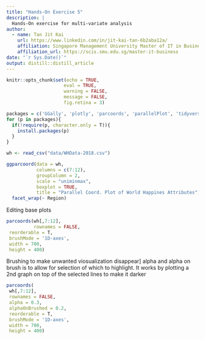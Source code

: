 ```yaml
---
title: "Hands-On Exercise 5"
description: |
  Hands-On exercise for multi-variate analysis
author:
  - name: Tan Jit Kai
    url: https://www.linkedin.com/in/jit-kai-tan-6b2aba12a/
    affiliation: Singapore Management University Master of IT in Business
    affiliation_url: https://scis.smu.edu.sg/master-it-business
date: "`r Sys.Date()`"
output: distill::distill_article
---
```


```r
knitr::opts_chunk$set(echo = TRUE,
                     eval = TRUE,
                     warning = FALSE,
                     message = FALSE,
                     fig.retina = 3)
```

```r
packages = c('GGally', 'plotly', 'parcoords', 'parallelPlot', 'tidyverse')
for (p in packages){
  if(!require(p, character.only = T)){
    install.packages(p)
  }
}
```

```r
wh <- read_csv("data/WHData-2018.csv")
```

```r
ggparcoord(data = wh, 
           columns = c(7:12), 
           groupColumn = 2,
           scale = "uniminmax", 
           boxplot = TRUE, 
           title = "Parallel Coord. Plot of World Happines Attributes") +
  facet_wrap(~ Region)
```





Editing base plots
```r
parcoords(wh[,7:12],
          rownames = FALSE,
 reorderable = T,
 brushMode = '1D-axes',
 width = 700,
 height = 400)
```

Brushing to make unwanted viosualization disappear]
alpha and alpha on brush is to allow for selection of which to highlight.
It works by plotting a 2nd graph on top of the selected lines to make it darker

```r
parcoords(
 wh[,7:12],
 rownames = FALSE,
 alpha = 0.3,
 alphaOnBrushed = 0.2,
 reorderable = T,
 brushMode = '1D-axes',
 width = 700,
 height = 400)
```